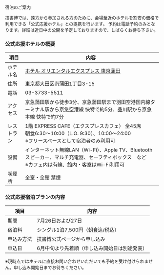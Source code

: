 

<SEO title="宿泊のご案内"/>

<SectionHeader text="TICKET" pageHeader>
宿泊のご案内
</SectionHeader>

<MdxContainer>

技書博では、遠方から参加される方のために、会場至近のホテルを割安の価格で利用できる「公式応援ホテル」との提携を行います。
予約は電話予約のみとなります。詳細は近日中の公開を予定しておりますので、しばらくお待ち下さい。

### 公式応援ホテルの概要

項目 | 内容
-----|------
ホテル名 | [ホテル オリエンタルエクスプレス 東京蒲田](https://tokyokamata.hotelorientalexpress.com/)
住所 | 東京都大田区南蒲田1丁目3-15
電話 | 03-3733-5511
アクセス | 京急蒲田駅から徒歩3分、京急蒲田駅まで羽田空港国内線ターミナル駅から京急空港線 快特で約5分、品川駅から京急本線 快特で約7分
レストラン | 1階 EXPRESS CAFE（エクスプレスカフェ） 全45席<br />朝食6:30～10:00（L.O. 9:30）、10:00～24:00<br />※フリースペースとして宿泊者のみ利用可
設備 | インターネット無線LAN（Wi-Fi）、Apple TV、Bluetoothスピーカー、マルチ充電器、セーフティボックス　など<br />※カフェ内は有線、館内・客室はWi-Fi利用可
喫煙所 | 全室・全館 禁煙

### 公式応援宿泊プランの内容

項目 | 内容
-----|------
期間 | 7月26日および27日
宿泊料 | シングル1泊7,500円（朝食込/税込）
申込み方法 | 技書博公式ページから申し込み
申込日 | 6月中旬より先着順（申し込み開始日は別途発表）

※現時点ではホテルに直接お問い合わせいただいても予約を受け付けられません。申し込み開始日までお待ちください。

</MdxContainer>
